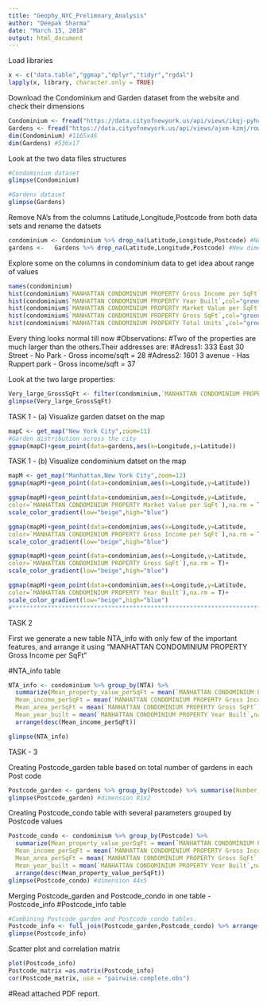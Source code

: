 ```yaml
---
title: "Geophy_NYC_Prelimnary_Analysis"
author: "Deepak Sharma"
date: "March 15, 2018"
output: html_document
---
```


Load libraries
```r
x <- c("data.table","ggmap","dplyr","tidyr","rgdal")
lapply(x, library, character.only = TRUE)

```


Download the Condominium and Garden dataset from the website and check their dimensions

```r
Condominium <- fread("https://data.cityofnewyork.us/api/views/ikqj-pyhc/rows.csv?accessType=DOWNLOAD")
Gardens <- fread("https://data.cityofnewyork.us/api/views/ajxm-kzmj/rows.csv?accessType=DOWNLOAD")
dim(Condominium) #1165x46
dim(Gardens) #536x17
```


Look at the two data files structures

```r
#Condominium dataset
glimpse(Condominium)

#Gardens dataset
glimpse(Gardens)
```

Remove NA's from the columns Latitude,Longitude,Postcode from both data sets and rename the datsets

```r
condominium <- Condominium %>% drop_na(Latitude,Longitude,Postcode) #New dimension 1148x46
gardens <-   Gardens %>% drop_na(Latitude,Longitude,Postcode) #New dimension 429x17
```

Explore some on the columns in condominium data to get idea about range of values

```r
names(condominium)
hist(condominium$`MANHATTAN CONDOMINIUM PROPERTY Gross Income per SqFt`,col="green")
hist(condominium$`MANHATTAN CONDOMINIUM PROPERTY Year Built`,col="green")
hist(condominium$`MANHATTAN CONDOMINIUM PROPERTY Market Value per SqFt`,col="green")
hist(condominium$`MANHATTAN CONDOMINIUM PROPERTY Gross SqFt`,col="green") #Two properties are quite big.
hist(condominium$`MANHATTAN CONDOMINIUM PROPERTY Total Units`,col="green")

```

Every thing looks normal till now
#Observations:
#Two of the properties are much larger than the others.Their addresses are:
#Adress1: 333 East 30 Street - No Park - Gross income/sqft = 28
#Adress2: 1601 3 avenue - Has Ruppert park - Gross income/sqft = 37

Look at the two large properties:

```r
Very_large_GrossSqFt <- filter(condominium,`MANHATTAN CONDOMINIUM PROPERTY Gross SqFt`>1000000)
glimpse(Very_large_GrossSqFt)
```

TASK 1 - (a) Visualize garden datset on the map

```r
mapC <- get_map("New York City",zoom=11)
#Garden distribution across the city
ggmap(mapC)+geom_point(data=gardens,aes(x=Longitude,y=Latitude))
```

TASK 1 - (b) Visualize condominium datset on the map

```r
mapM <- get_map("Manhattan,New York City",zoom=12)
ggmap(mapM)+geom_point(data=condominium,aes(x=Longitude,y=Latitude))

ggmap(mapM)+geom_point(data=condominium,aes(x=Longitude,y=Latitude,
color=`MANHATTAN CONDOMINIUM PROPERTY Market Value per SqFt`),na.rm = T)+
scale_color_gradient(low="beige",high="blue")

ggmap(mapM)+geom_point(data=condominium,aes(x=Longitude,y=Latitude,
color=`MANHATTAN CONDOMINIUM PROPERTY Gross Income per SqFt`),na.rm = T)+
scale_color_gradient(low="beige",high="blue")

ggmap(mapM)+geom_point(data=condominium,aes(x=Longitude,y=Latitude,
color=`MANHATTAN CONDOMINIUM PROPERTY Gross SqFt`),na.rm = T)+
scale_color_gradient(low="beige",high="blue")

ggmap(mapM)+geom_point(data=condominium,aes(x=Longitude,y=Latitude,
color=`MANHATTAN CONDOMINIUM PROPERTY Year Built`),na.rm = T)+
scale_color_gradient(low="beige",high="blue")
#******************************************************************************
```

TASK 2 
 
First we generate a new table NTA_info with only few of the important features,
and arrange it using "MANHATTAN CONDOMINIUM PROPERTY Gross Income per SqFt"

#NTA_info table
```r
NTA_info <- condominium %>% group_by(NTA) %>% 
  summarize(Mean_property_value_perSqFt = mean(`MANHATTAN CONDOMINIUM PROPERTY Market Value per SqFt`,na.rm=TRUE),
  Mean_income_perSqFt = mean(`MANHATTAN CONDOMINIUM PROPERTY Gross Income per SqFt`,na.rm=TRUE),
  Mean_area_perSqFt = mean(`MANHATTAN CONDOMINIUM PROPERTY Gross SqFt`,na.rm=TRUE),
  Mean_year_built = mean(`MANHATTAN CONDOMINIUM PROPERTY Year Built`,na.rm=TRUE)) %>% 
  arrange(desc(Mean_income_perSqFt))

glimpse(NTA_info)
```

TASK - 3 

Creating Postcode_garden table based on total number of gardens in each Post code

```r
Postcode_garden <- gardens %>% group_by(Postcode) %>% summarise(Number_of_gardens=n()) %>% arrange(desc(Number_of_gardens))
glimpse(Postcode_garden) #dimension 81x2
```

Creating Postcode_condo table with several parameters grouped by Postcode values

```r
Postcode_condo <- condominium %>% group_by(Postcode) %>% 
  summarize(Mean_property_value_perSqFt = mean(`MANHATTAN CONDOMINIUM PROPERTY Market Value per SqFt`,na.rm=TRUE),
  Mean_income_perSqFt = mean(`MANHATTAN CONDOMINIUM PROPERTY Gross Income per SqFt`,na.rm=TRUE),
  Mean_area_perSqFt = mean(`MANHATTAN CONDOMINIUM PROPERTY Gross SqFt`,na.rm=TRUE),
  Mean_year_built = mean(`MANHATTAN CONDOMINIUM PROPERTY Year Built`,na.rm=TRUE)) %>% 
  arrange(desc(Mean_property_value_perSqFt))
glimpse(Postcode_condo) #dimension 44x5
```


Merging Postcode_garden and Postcode_condo in one table - Postcode_info
#Postcode_info table 

```r
#Combining Postcode_garden and Postcode_condo tables.
Postcode_info <- full_join(Postcode_garden,Postcode_condo) %>% arrange(Postcode) #101x6
glimpse(Postcode_info)
```

Scatter plot and correlation matrix
```r
plot(Postcode_info)
Postcode_matrix =as.matrix(Postcode_info)
cor(Postcode_matrix, use = "pairwise.complete.obs")
```

#Read attached PDF report.
